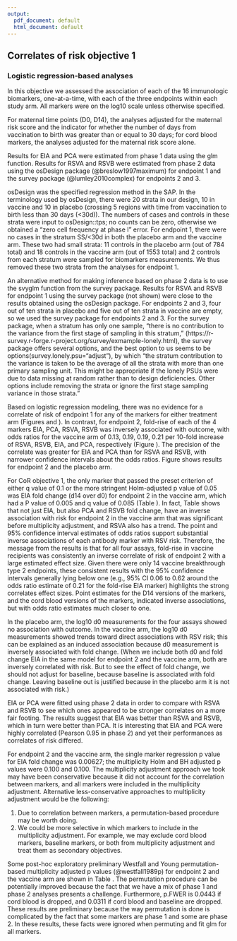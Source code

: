 ---
output:
  pdf_document: default
  html_document: default
---
## Correlates of risk objective 1

### Logistic regression-based analyses

In this objective we assessed the association of each of the 16 immunologic biomarkers, one-at-a-time, with each of the three endpoints within each study arm. All markers were on the log10 scale unless otherwise specified.


For maternal time points (D0, D14), the analyses adjusted for the maternal risk score and the indicator for whether the number of days from vaccination to birth was greater than or equal to 30 days; for cord blood markers, the analyses adjusted for the maternal risk score alone.



Results for EIA and PCA were estimated from phase 1 data using the glm function. 
Results for RSVA and RSVB were estimated from phase 2 data using the osDesign package (@breslow1997maximum) for endpoint 1 and the survey package (@lumley2010complex) for endpoints 2 and 3. 
\bigskip

osDesign was the specified regression method in the SAP. In the terminology used by osDesign, there were 20 strata in our design, 10 in vaccine and 10 in placebo (crossing 5 regions with time from vaccination to birth less than 30 days (<30d)). The numbers of cases and controls in these strata were input to osDesign::tps; no counts can be zero, otherwise we obtained a "zero cell frequency at phase I" error. For endpoint 1, there were no cases in the stratum SS/<30d in both the placebo arm and the vaccine arm. These two had small strata: 11 controls in the placebo arm (out of 784 total) and 18 controls in the vaccine arm (out of 1553 total) and 2 controls from each stratum were sampled for biomarkers measurements. We thus removed these two strata from the analyses for endpoint 1.
\bigskip

An alternative method for making inference based on phase 2 data is to use the svyglm function from the survey package. Results for RSVA and RSVB for endpoint 1 using the survey package (not shown) were close to the results obtained using the osDesign package. For endpoints 2 and 3, four out of ten strata in placebo and five out of ten strata in vaccine are empty, so we used the survey package for endpoints 2 and 3. For the survey package, when a stratum has only one sample, "there is no contribution to the variance from the first stage of sampling in this stratum," (https://r-survey.r-forge.r-project.org/survey/exmample-lonely.html), the survey package offers several options, and the best option to us seems to be options(survey.lonely.psu="adjust"), by which "the stratum contribution to the variance is taken to be the average of all the strata with more than one primary sampling unit. This might be appropriate if the lonely PSUs were due to data missing at random rather than to design deficiencies. Other options include removing the strata or ignore the first stage sampling variance in those strata."
\bigskip

Based on logistic regression modeling, there was no evidence for a correlate of risk of endpoint 1 for any of the markers for either treatment arm 
(Figures \ref{hr_forest_y1_trt1} and \ref{hr_forest_y1_trt0}). 
In contrast, for endpoint 2, fold-rise of each of the 4 markers EIA, PCA, RSVA, RSVB was inversely associated with outcome, 
with odds ratios for the vaccine arm of 0.13, 0.19, 0.19, 0.21 per 10-fold increase of RSVA, RSVB, EIA, and PCA, respectively
(Figure \ref{hr_forest_y2_trt1}).  The precision of the correlate was greater for EIA and PCA than for RSVA and RSVB, with narrower confidence intervals about the odds ratios.  Figure 
\ref{hr_forest_y2_trt0} shows results for endpoint 2 and the placebo arm.

For CoR objective 1, the only marker that passed the preset criterion of either q value of 0.1 or the more stringent Holm-adjusted p value of 0.05 was EIA fold change (d14 over d0) for endpoint 2 in the vaccine arm, which had a P value of 0.005 and q value of 0.085 (Table \ref{tab:CoR_obj1a_pvals}). In fact, Table \ref{tab:CoR_obj1a} shows that not just EIA, but also PCA and RSVB fold change, have an inverse association with risk for endpoint 2 in the vaccine arm that was significant before multiplicity adjustment, and RSVA also has a trend.  The point and 95% confidence interval estimates of odds ratios support substantial inverse associations of each antibody marker with RSV risk.  Therefore, the message from the results is that for all four assays, fold-rise in vaccine recipients was consistently an inverse correlate of risk of endpoint 2 with a large estimated effect size.  Given there were only 14 vaccine breakthrough type 2 endpoints, these consistent results with the 95% confidence intervals generally lying below one (e.g., 95% CI 0.06 to 0.62 around the odds ratio estimate of 0.21 for the fold-rise EIA marker) highlights the strong correlates effect sizes.  Point estimates for the D14 versions of the markers, and the cord blood versions of the markers, indicated inverse associations, but with odds ratio estimates much closer to one.


<!-- Peter to Youyi 1/3/2021: I think the forest plot figure for the 4 markers fold-rise needs to be added (the one for the exec summary), for endpoint 2.  Probably also adding this forest plot figure -->
<!-- for the 4 markers fold-rise for endpoints 1 and 3 would help too, as we need overall summaries of results.  And similarly the same forest plots for the d14 markers (not fold-rise).  Anything i can do to help (e.g., handy forest plotting function)? -->


\bigskip

In the placebo arm, the log10 d0 measurements for the four assays showed no association with outcome. In the vaccine arm, the log10 d0 measurements showed trends toward direct associations with RSV risk; this can be explained as an induced association because d0 measurement is inversely associated with fold change. (When we include both d0 and fold change EIA in the same model for endpoint 2 and the vaccine arm, both are inversely correlated with risk. But to see the effect of fold change, we should not adjust for baseline, because baseline is associated with fold change. Leaving baseline out is justified because in the placebo arm it is not associated with risk.)
\bigskip

EIA or PCA were fitted using phase 2 data in order to compare with RSVA and RSVB to see which ones appeared to be stronger correlates on a more fair footing. The results suggest that EIA was better than RSVA and RSVB, which in turn were better than PCA. It is interesting that EIA and PCA were highly correlated (Pearson 0.95 in phase 2) and yet their performances as correlates of risk differed. 
\bigskip

For endpoint 2 and the vaccine arm, the single marker regression p value for EIA fold change was 0.00627; the multiplicity Holm and BH adjusted p values were 0.100 and 0.100. 
The multiplicity adjustment approach we took may have been conservative because it did not account for the correlation between markers, and all markers were included in the multiplicity adjustment.  Alternative less-conservative approaches to multiplicity adjustment would be the following:

1) Due to correlation between markers, a permutation-based procedure may be worth doing. 
2) We could be more selective in which markers to include in the multiplicity adjustment. For example, we may exclude cord blood markers, baseline markers, or both from multiplicity adjustment and treat them as secondary objectives.

Some post-hoc exploratory preliminary Westfall and Young permutation-based multiplicity adjusted p values (@westfall1989p) for endpoint 2 and the vaccine arm are shown in Table \ref{tab:CoR_obj1a_y2_trt1_padj}. The permutation procedure can be potentially improved because the fact that we have a mix of phase 1 and phase 2 analyses presents a challenge. Furthermore, p.FWER is 0.0443 if cord blood is dropped, and 0.0311 if cord blood and baseline are dropped. These results are preliminary because the way permutation is done is complicated by the fact that some markers are phase 1 and some are phase 2. In these results, these facts were ignored when permuting and fit glm for all markers. 





\clearpage
\begin{table}[H]
\tiny{
    \textbf{Endpoint 1}\\
    Vaccine arm\\
    \input{\pathCoRinput/CoR_obj1a_y1_trt1}
    
    % it is important to have this empty line above for formatting
    \vspace{5pt}
    Placebo arm\\
    \input{\pathCoRinput/CoR_obj1a_y1_trt0}

    \bigskip
    \textbf{Endpoint 2}\\
    Vaccine arm\\
    \input{\pathCoRinput/CoR_obj1a_y2_trt1}
    
    \vspace{5pt}
    Placebo arm\\
    \input{\pathCoRinput/CoR_obj1a_y2_trt0}

    \bigskip
    \textbf{Endpoint 3}\\
    Vaccine arm\\
    \input{\pathCoRinput/CoR_obj1a_y3_trt1}
    
    \vspace{5pt}
    Placebo arm\\
    \input{\pathCoRinput/CoR_obj1a_y3_trt0}
}
    \caption{CoR objective 1. Each cell corresponds to one model. RSVA and RSVB models are fitted to phase 2 data, PCA and EIA models are fitted to phase 1 data.
    Time from vaccination to birth is adjusted for in analyses of maternal markers but not in analyses of infant markers. All models adjust for maternal risk score.
     Phase 1 data are used for EIA and PCA.
     }
    \label{tab:CoR_obj1a}
\end{table}




\clearpage
\begin{table}[H]
\scriptsize{
    \textbf{Endpoint 1}\\
    \input{\pathCoRinput/CoR_obj1a_y1_trt1_pvals}    
    \quad
    \input{\pathCoRinput/CoR_obj1a_y1_trt0_pvals}

    \bigskip
    \textbf{Endpoint 2}\\
    \input{\pathCoRinput/CoR_obj1a_y2_trt1_pvals}    
    \quad
    \input{\pathCoRinput/CoR_obj1a_y2_trt0_pvals}

    \bigskip
    \textbf{Endpoint 3}\\
    \input{\pathCoRinput/CoR_obj1a_y3_trt1_pvals}    
    \quad
    \input{\pathCoRinput/CoR_obj1a_y3_trt0_pvals}
}
    \caption{P-values multiplicity adjustment for CoR objective 1. Vaccine arm on the left and placebo arm on the right. Phase 1 data are used for EIA and PCA.}
    \label{tab:CoR_obj1a_pvals}
\end{table}

\clearpage
\begin{table}[H]
    \input{\pathCoRinput/CoR_obj1a_y2_trt1_padj}
    \caption{CoR objective 1, endpoint 2, vaccine arm. Westfall and Young permutation-based multiplicity adjustment. Permutation is done by tethering the end point and the clinical covariates together and permuting the marker only. 
     }
    \label{tab:CoR_obj1a_y2_trt1_padj}
\end{table}




\clearpage
\begin{table}[H]
\tiny{
    \textbf{Endpoint 1}\\
    Vaccine arm\\
    \input{\pathCoRinput/CoR_obj1b_y1_trt1}
    
    % it is important to have this empty line above for formatting
    \vspace{5pt}
    Placebo arm\\
    \input{\pathCoRinput/CoR_obj1b_y1_trt0}

    \bigskip
    \textbf{Endpoint 2}\\
    Vaccine arm\\
    \input{\pathCoRinput/CoR_obj1b_y2_trt1}
    
    \vspace{5pt}
    Placebo arm\\
    \input{\pathCoRinput/CoR_obj1b_y2_trt0}

    \bigskip
    \textbf{Endpoint 3}\\
    Vaccine arm\\
    \input{\pathCoRinput/CoR_obj1b_y3_trt1}
    
    \vspace{5pt}
    Placebo arm\\
    \input{\pathCoRinput/CoR_obj1b_y3_trt0}
}
    \caption{CoR objective 1. Each cell corresponds to one model. All marker models are fitted to phase 2 data. Time from vaccination to birth is adjusted for in analyses of maternal markers but not in analyses of infant markers. All models adjust for maternal risk score.
     Phase 2 data are used for EIA and PCA.}
    \label{tab:CoR_obj1b}
\end{table}

\clearpage
\begin{table}[H]
\scriptsize{
    \textbf{Endpoint 1}\\
    \input{\pathCoRinput/CoR_obj1b_y1_trt1_pvals}    
    \quad
    \input{\pathCoRinput/CoR_obj1b_y1_trt0_pvals}

    \bigskip
    \textbf{Endpoint 2}\\
    \input{\pathCoRinput/CoR_obj1b_y2_trt1_pvals}    
    \quad
    \input{\pathCoRinput/CoR_obj1b_y2_trt0_pvals}

    \bigskip
    \textbf{Endpoint 3}\\
    \input{\pathCoRinput/CoR_obj1b_y3_trt1_pvals}    
    \quad
    \input{\pathCoRinput/CoR_obj1b_y3_trt0_pvals}
}
    \caption{P-values multiplicity adjustment for CoR objective 1. Vaccine arm on the left and placebo arm on the right.  Phase 2 data are used for EIA and PCA.}
    \label{tab:CoR_obj1b_pvals}
\end{table}



\begin{figure}[H]
    \centering
    \includegraphics[width=\textwidth]{\pathCoRinput/boxplot_log10d14overd0_by_y1_vacc}
    \caption{Boxplots of fold change (D14 over D0) by endpoint 1 status in the vaccine arm}
    \label{fig:boxplot_log10d14overd0_by_y1_vacc}
\end{figure}


\begin{figure}[H]
    \centering
    \includegraphics[width=\textwidth]{\pathCoRinput/boxplot_log10d14overd0_by_y2_vacc}
    \caption{Boxplots of fold change (D14 over D0) by endpoint 2 status in the vaccine arm}
    \label{fig:boxplot_log10d14overd0_by_y2_vacc}
\end{figure}

\begin{figure}[H]
    \centering
    \includegraphics[width=\textwidth]{\pathCoRinput/boxplot_log10d14overd0_by_y3_vacc}
    \caption{Boxplots of fold change (D14 over D0) by endpoint 3 status in the vaccine arm}
    \label{fig:boxplot_log10d14overd0_by_y3_vacc}
\end{figure}

\begin{figure}[H]
    \centering
    \includegraphics[width=\textwidth]{\pathCoRinput/boxplot_log10cord_by_y1_vacc}
    \caption{Boxplots of cord by endpoint 1 status in the vaccine arm}
    \label{fig:boxplot_log10cord_by_y1_vacc}
\end{figure}
\begin{figure}[H]
    \centering
    \includegraphics[width=\textwidth]{\pathCoRinput/boxplot_log10cord_by_y2_vacc}
    \caption{Boxplots of cord by endpoint 2 status in the vaccine arm}
    \label{fig:boxplot_log10cord_by_y2_vacc}
\end{figure}
\begin{figure}[H]
    \centering
    \includegraphics[width=\textwidth]{\pathCoRinput/boxplot_log10cord_by_y3_vacc}
    \caption{Boxplots of cord by endpoint 3 status in the vaccine arm}
    \label{fig:boxplot_log10cord_by_y3_vacc}
\end{figure}



\begin{figure}[H]
    \centering
    \includegraphics[width=\textwidth]{\pathCoRinput/boxplot_log10d14overd0_by_y1_plac}
    \caption{Boxplots of fold change (D14 over D0) by endpoint 1 status in the placebo arm}
    \label{fig:boxplot_log10d14overd0_by_y1_plac}
\end{figure}


\begin{figure}[H]
    \centering
    \includegraphics[width=\textwidth]{\pathCoRinput/boxplot_log10d14overd0_by_y2_plac}
    \caption{Boxplots of fold change (D14 over D0) by endpoint 2 status in the placebo arm}
    \label{fig:boxplot_log10d14overd0_by_y2_plac}
\end{figure}

\begin{figure}[H]
    \centering
    \includegraphics[width=\textwidth]{\pathCoRinput/boxplot_log10d14overd0_by_y3_plac}
    \caption{Boxplots of fold change (D14 over D0) by endpoint 3 status in the placebo arm}
    \label{fig:boxplot_log10d14overd0_by_y3_plac}
\end{figure}

\begin{figure}[H]
    \centering
    \includegraphics[width=\textwidth]{\pathCoRinput/boxplot_log10cord_by_y1_plac}
    \caption{Boxplots of cord by endpoint 1 status in the placebo arm}
    \label{fig:boxplot_log10cord_by_y1_plac}
\end{figure}
\begin{figure}[H]
    \centering
    \includegraphics[width=\textwidth]{\pathCoRinput/boxplot_log10cord_by_y2_plac}
    \caption{Boxplots of cord by endpoint 2 status in the placebo arm}
    \label{fig:boxplot_log10cord_by_y2_plac}
\end{figure}
\begin{figure}[H]
    \centering
    \includegraphics[width=\textwidth]{\pathCoRinput/boxplot_log10cord_by_y3_plac}
    \caption{Boxplots of cord by endpoint 3 status in the placebo arm}
    \label{fig:boxplot_log10cord_by_y3_plac}
\end{figure}


<!-- \begin{figure}[H] -->
<!--     \centering -->
<!--     \includegraphics[width=\textwidth]{\pathCoRinput/../../exploratory/input/boxplot_log10d14_by_y2_vacc} -->
<!--     \caption{Boxplots of D14 markers by endpoint 2 status in the vaccine arm} -->
<!--     \label{fig:boxplot_log10d14overd0_by_y2_vacc} -->
<!-- \end{figure} -->

<!-- \begin{figure}[H] -->
<!--     \centering -->
<!--     \includegraphics[width=\textwidth]{\pathCoRinput/../../exploratory/input/boxplot_log10d0_by_y2_vacc} -->
<!--     \caption{Boxplots of D0 markers by endpoint 2 status in the vaccine arm} -->
<!--     \label{fig:boxplot_log10d0overd0_by_y2_vacc} -->
<!-- \end{figure} -->



<!-- \begin{figure}[H] -->
<!--     \centering -->
<!--     \includegraphics[width=\textwidth]{\pathCoRinput/../../exploratory/input/boxplot_log10d14_by_y3_vacc} -->
<!--     \caption{Boxplots of D14 markers by endpoint 3 status in the vaccine arm} -->
<!--     \label{fig:boxplot_log10d14overd0_by_y3_vacc} -->
<!-- \end{figure} -->

<!-- \begin{figure}[H] -->
<!--     \centering -->
<!--     \includegraphics[width=\textwidth]{\pathCoRinput/../../exploratory/input/boxplot_log10d0_by_y3_vacc} -->
<!--     \caption{Boxplots of D0 markers by endpoint 3 status in the vaccine arm} -->
<!--     \label{fig:boxplot_log10d0overd0_by_y3_vacc} -->
<!-- \end{figure} -->

\clearpage

<!-- \begin{figure}[H] -->
<!--     \centering -->
<!--     \includegraphics[width=\textwidth]{\pathCoRinput/../../exploratory/input/boxplot_by_y1_vacc} -->
<!--     \caption{Boxplots of markers by endpoint 1 status in the vaccine arm} -->
<!--     \label{fig:boxplot_by_y1_vacc} -->
<!-- \end{figure} -->
<!-- \clearpage -->

<!-- \begin{figure}[H] -->
<!--     \centering -->
<!--     \includegraphics[width=\textwidth]{\pathCoRinput/../../exploratory/input/boxplot_by_y1_plac} -->
<!--     \caption{Boxplots of markers by endpoint 1 status in the placebo arm} -->
<!--     \label{fig:boxplot_by_y1_plac} -->
<!-- \end{figure} -->
<!-- \clearpage -->



\begin{figure}[H]
    \centering
    \includegraphics[width=.3\textwidth]{\pathCoRinput/marginal_risk_EIA.log10d14overd0}
    \includegraphics[width=.3\textwidth]{\pathCoRinput/marginal_risk_EIA.log10d14overd0_adjd0}
    \includegraphics[width=.3\textwidth]{\pathCoRinput/marginal_risk_EIA}
    \caption{Marginalized risk plots in the vaccine arm. These plots are based on the risk regression model, averaging over the distribution of maternal risk score and number of days between vaccination and birth. The horizontal lines indicate the overall risk in the placebo arm. 95\% bootstrap confidence bands are shown. Left: not adjusted for baseline concentration; middle: showing both adjusted and not adjusted for baseline concentration; right: comparing D14 and fold rise (not adjusted for baseline concentration).}
    \label{fig:marginal_risk_EIA.log10d14overd0}
\end{figure}
\clearpage


\begin{figure}[H]
    \centering
    \includegraphics[width=1\textwidth]{\pathCoRinput/hr_forest_y1_trt1}
    \caption{Forest plots of odds ratios of Day 14 and fold rise markers for endpoint 1 in the vaccine arm.}
    \label{hr_forest_y1_trt1}
\end{figure}
\begin{figure}[H]
    \centering
    \includegraphics[width=1\textwidth]{\pathCoRinput/hr_forest_y1_trt0}
    \caption{Forest plots of odds ratios of Day 14 and fold rise markers for endpoint 1 in the placebo arm.}
    \label{hr_forest_y1_trt0}
\end{figure}
\clearpage

\begin{figure}[H]
    \centering
    \includegraphics[width=1\textwidth]{\pathCoRinput/hr_forest_y2_trt1}
    \caption{Forest plots of odds ratios of Day 14 and fold rise markers for endpoint 2 in the vaccine arm.}
    \label{hr_forest_y2_trt1}
\end{figure}
\begin{figure}[H]
    \centering
    \includegraphics[width=1\textwidth]{\pathCoRinput/hr_forest_y2_trt0}
    \caption{Forest plots of odds ratios of Day 14 and fold rise markers for endpoint 2 in the placebo arm.}
    \label{hr_forest_y2_trt0}
\end{figure}
\clearpage


\begin{figure}[H]
    \centering
    \includegraphics[width=1\textwidth]{\pathCoRinput/hr_forest_cord_y1_trt1}
    \caption{Forest plots of odds ratios of cord blood markers for endpoint 1 in the vaccine arm.}
    \label{hr_forest_cord_y1_trt1}
\end{figure}
\begin{figure}[H]
    \centering
    \includegraphics[width=1\textwidth]{\pathCoRinput/hr_forest_cord_y1_trt0}
    \caption{Forest plots of odds ratios of cord blood markers for endpoint 1 in the placebo arm.}
    \label{hr_forest_cord_y1_trt0}
\end{figure}
\clearpage

\begin{figure}[H]
    \centering
    \includegraphics[width=1\textwidth]{\pathCoRinput/hr_forest_cord_y2_trt1}
    \caption{Forest plots of odds ratios of cord blood markers for endpoint 2 in the vaccine arm.}
    \label{hr_forest_cord_y2_trt1}
\end{figure}
\begin{figure}[H]
    \centering
    \includegraphics[width=1\textwidth]{\pathCoRinput/hr_forest_cord_y2_trt0}
    \caption{Forest plots of odds ratios of cord blood markers for endpoint 2 in the placebo arm.}
    \label{hr_forest_cord_y2_trt0}
\end{figure}
\clearpage



\begin{figure}[H]
    \centering
    \includegraphics[width=1\textwidth]{\pathCoRinput/hr_forest_y3_trt1}
    \caption{Forest plots of odds ratios of Day 14 and fold rise markers for endpoint 3 in the vaccine arm.}
    \label{hr_forest_y3_trt1}
\end{figure}
\begin{figure}[H]
    \centering
    \includegraphics[width=1\textwidth]{\pathCoRinput/hr_forest_y3_trt0}
    \caption{Forest plots of odds ratios of Day 14 and fold rise markers for endpoint 3 in the placebo arm.}
    \label{hr_forest_y3_trt0}
\end{figure}
\clearpage




